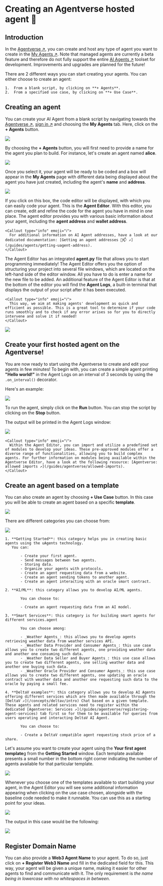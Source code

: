 
# Creating an Agentverse hosted agent 🤖

## Introduction

In the [Agentverse ↗️](https://agentverse.ai/), you can create and host any type of agent you want to create in the [My Agents ↗️](/concepts/agent-services/agent-hosting). Note that managed agents are currently a beta feature and therefore do not fully support the entire [AI Agents ↗️](/concepts/agents/agents) toolset for development. Improvements and upgrades are planned for the future!

There are 2 different ways you can start creating your agents. You can either choose to create an agent:

    1.  From a blank script, by clicking on **+ Agents**.
    2.  From a specified use case, by clicking on **+ Use Case**.

## Creating an agent

You can create your AI Agent from a blank script by navigating towards the [Agentverse ↗️](https://agentverse.ai/), [sign in ↗️](/concepts/agent-services/getting-started) and choosing the **My Agents** tab. Here, click on the **+ Agents** button.

![](../../../src/images/agentverse/create-agent/agentverse-myagent_1.png)

By choosing the **+ Agents** button, you will first need to provide a name for the agent you plan to build. For instance, let's create an agent named **alice**.

![](../../../src/images/agentverse/create-agent/agentverse-myagent_2.png)

Once you select it, your agent will be ready to be coded and a box will appear in the **My Agents** page with different data being displayed about the agent you have just created, including the agent's **name** and **address**.

![](../../../src/images/agentverse/create-agent/agentverse-myagent_3.png)

If you click on this box, the code editor will be displayed, with which you can easily code your agent. This is the **Agent Editor**. With this editor, you can create, edit and refine the code for the agent you have in mind in one place. The agent editor provides you with various basic information about your agent, including the **agent address** and **wallet address**.

    <Callout type="info" emoji="ℹ️">
      For additional information on AI Agent addresses, have a look at our dedicated documentation: [Getting an agent addresses 🤖📫 ↗️](/guides/agents/getting-uagent-address).
    </Callout>

The Agent Editor has an integrated **agent.py** file that allows you to start programming immediately! The Agent Editor offers you the option of structuring your project into several file windows, which are located on the left-hand side of the editor window. All you have to do is enter a name for the new file to be added. An additional feature of the Agent Editor is that at the bottom of the editor you will find the **Agent Logs**, a built-in terminal that displays the output of your script after it has been executed.

    <Callout type="info" emoji="ℹ️">
      This way, we aim at making agents' development as quick and efficient as possible. This is a great tool to determine if your code runs smoothly and to check if any error arises so for you to directly intervene and solve it if needed!
    </Callout>

![](../../../src/images/agentverse/create-agent/agentverse-myagent_4.png)

## Create your first hosted agent on the Agentverse!

You are now ready to start using the Agentverse to create and edit your agents in few minutes! To begin with, you can create a simple agent printing **"Hello world!"** in the Agent Logs on an interval of 3 seconds by using the `.on_interval()` decorator.

Here's an example:

![](../../../src/images/agentverse/create-agent/agentverse-myagent_5.png)

To run the agent, simply click on the **Run** button. You can stop the script by clicking on the **Stop** button.

The output will be printed in the Agent Logs window:

![](../../../src/images/agentverse/create-agent/agentverse-myagent_6.png)

    <Callout type="info" emoji="ℹ️">
      Within the Agent Editor, you can import and utilize a predefined set of modules to develop your ideas. These pre-approved modules offer a diverse range of functionalities, allowing you to build complex agents. For further information on modules being available within the Agentverse Editor, have a look at the following resource: [Agentverse: allowed imports ↗️](/guides/agentverse/allowed-imports).
    </Callout>

## Create an agent based on a template

You can also create an agent by choosing **+ Use Case** button. In this case you will be able to create an agent based on a specific **template**.

![](../../../src/images/agentverse/create-agent/agentverse-myagent_7.png)

There are different categories you can choose from:

![](../../../src/images/agentverse/create-agent/agentverse-myagent_8.png)

    1. **Getting Started**: this category helps you in creating basic agents using the uAgents technology.
       You can:

           - Create your first agent.
           - Send messages between two agents.
           - Storing data.
           - Organize your agents with protocols.
           - Create an agent requesting data from a website.
           - Create an agent sending tokens to another agent.
           - Create an agent interacting with an oracle smart contract.

    2. **AI/ML**: this category allows you to develop AI/ML agents.

           You can choose to:

           - Create an agent requesting data from an AI model.

    3. **Smart Services**: this category is for building smart agents for different services.agent

           You can choose among:

           - _Weather Agents_: this allows you to develop agents retrieving weather data from weather services API.
           - _Weather Data Provider and Consumer Agents_: this use case allows you to create two different agents, one providing weather data and another one consuming such data.
           - _Weather Data Seller and Buyer Agents_: this use case allows you to create two different agents, one selling weather data and another one buying such data.
           - _Weather Oracle Provider and Consumer Agents_: this use case allows you to create two different agents, one updating an oracle contract with weather data and another one requesting such data to the oracle by paying a small fee.

    4. **DeltaV examples**: this category allows you to develop AI Agents offering different services which are then made available through the [DeltaV ↗️](/concepts/deltav/intro) Chat based on a given template. These agents and related services need to register within the dedicated [Agentverse: Services ↗️](/guides/agentverse/registering-agent-services) tab first so for them to be available for queries from users operating and interacting DeltaV AI Agent.

           You can choose to:

           - Create a DeltaV compatible agent requesting stock price of a share.

Let's assume you want to create your agent using the **Your first agent template**g from the **Getting Started** window.
Each template available presents a small number in the bottom right corner indicating the number of agents available for that particular template.

![](../../../src/images/agentverse/create-agent/agentverse-myagent_9.png)

Whenever you choose one of the templates available to start building your agent, in the Agent Editor you will see some additional information appearing when clicking on the use case chosen, alongside with the baseline code needed to make it runnable. You can use this as a starting point for your ideas.

![](../../../src/images/agentverse/create-agent/agentverse-myagent_10.png)

The output in this case would be the following:

![](../../../src/images/agentverse/create-agent/agentverse-myagent_11.png)

## Register Domain Name

You can also provide a **Web3 Agent Name** to your agent. To do so, just click on **+ Register Web3 Name** and fill in the dedicated field for this. This way, your agent will be given a unique name, making it easier for other agents to find and communicate with it. The only requirement is _the name being in lowercase with no whitespaces in between_.
